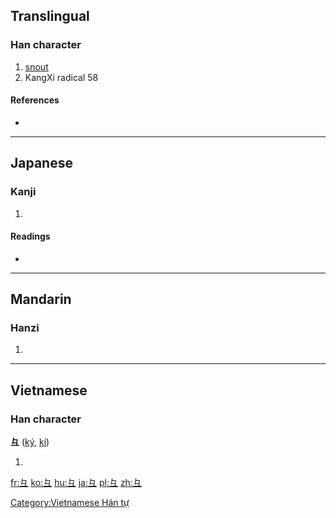 {{also|彐}}
==Translingual==
{{stroke order|type=animate}}

===Han character===
{{Han char|rn=58|rad=彐|as=00|sn=3|four=|canj=女弓一 (VNM)}}

# [[snout]]
# KangXi radical 58

====References====
* {{Han ref|kx=0362.050|dkj=09909|dj=0680.120|hdz=20960.100|uh=5F51|ud=24401}}

----

==Japanese==

===Kanji===
{{ja-kanji|grade=|rs=彐00}}

# {{defn|Japanese|sort=彐00}}

====Readings====
* {{ja-readings|on=[[けい]] (kei)|kun=}}

----

==Mandarin==

===Hanzi===
{{cmn-hanzi|pin=[[jì]] ([[ji4]])|wg=chi<sup>4</sup>}}

# {{defn|Mandarin|sort=彐00}}

----

==Vietnamese==

===Han character===
'''彑''' ([[ký]], [[kí]])

# {{defn|Vietnamese}}

[[Category:Vietnamese Hán tự]]

[[fr:彑]]
[[ko:彑]]
[[hu:彑]]
[[ja:彑]]
[[pl:彑]]
[[zh:彑]]